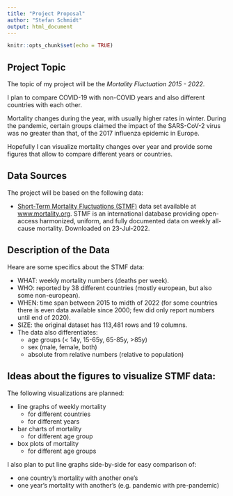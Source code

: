 ```yaml
---
title: "Project Proposal"
author: "Stefan Schmidt"
output: html_document
---
```


```r
knitr::opts_chunk$set(echo = TRUE)
```


## Project Topic

The topic of my project will be the *Mortality Fluctuation 2015 - 2022*.

I plan to compare COVID-19 with non-COVID years and also different countries with
each other.

Mortality changes during the year, with usually higher rates in winter. During
the pandemic, certain groups claimed the impact of the SARS-CoV-2 virus was no
greater than that, of the 2017 influenza epidemic in Europe.

Hopefully I can visualize mortality changes over year and provide some figures
that allow to compare different years or countries.


## Data Sources

The project will be based on the following data:

* [Short-Term Mortality Fluctuations (STMF)](https://www.mortality.org/Data/STMF)
  data set available at [www.mortality.org](https://www.mortality.org). STMF is
  an international database providing open-access harmonized, uniform, and fully
  documented data on weekly all-cause mortality. Downloaded on 23-Jul-2022.


## Description of the Data

Heare are some specifics about the STMF data:

* WHAT: weekly mortality numbers (deaths per week).
* WHO: reported by 38 different countries (mostly european, but also some non-european).
* WHEN: time span between 2015 to midth of 2022 (for some countries there is
  even data available since 2000; few did only report numbers until end of 2020).
* SIZE: the original dataset has 113,481 rows and 19 columns.
* The data also differentiates:
  * age groups (< 14y, 15-65y, 65-85y, >85y)
  * sex (male, female, both)
  * absolute from relative numbers (relative to population)


## Ideas about the figures to visualize STMF data:

The following visualizations are planned:

* line graphs of weekly mortality
  * for different countries
  * for different years
* bar charts of mortality
  * for different age group
* box plots of mortality
  * for different age groups
  
I also plan to put line graphs side-by-side for easy comparison of:

* one country's mortality with another one's
* one year's mortality with another's (e.g. pandemic with pre-pandemic) 


